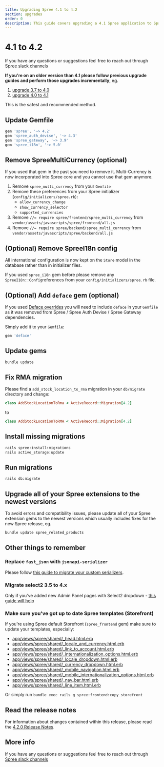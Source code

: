 ```yaml
---
title: Upgrading Spree 4.1 to 4.2
section: upgrades
order: 0
description: This guide covers upgrading a 4.1 Spree application to Spree 4.2.
---
```


# 4.1 to 4.2

If you have any questions or suggestions feel free to reach out through [Spree slack channels](http://slack.spreecommerce.org/)

**If you're on an older version than 4.1 please follow previous upgrade guides and perform those upgrades incrementally**, eg.

1. [upgrade 3.7 to 4.0](https://dev-docs.spreecommerce.org/upgrades/upgrades/three-dot-seven-to-four-dot-oh)
2. [upgrade 4.0 to 4.1](https://dev-docs.spreecommerce.org/upgrades/upgrades/four-dot-oh-to-four-dot-one)

This is the safest and recommended method.

## Update Gemfile

```ruby
gem 'spree', '~> 4.2'
gem 'spree_auth_devise', '~> 4.3'
gem 'spree_gateway', '~> 3.9'
gem 'spree_i18n', '~> 5.0'
```

## Remove SpreeMultiCurrency \(optional\)

If you used that gem in the past you need to remove it. Multi-Currency is now incorporated into Spree core and you cannot use that gem anymore.

1. Remove `spree_multi_currency` from your `Gemfile`
2. Remove these preferences from your Spree initializer \(`config/initializers/spree.rb`\):
   * `allow_currency_change`
   * `show_currency_selector`
   * `supported_currencies`
3. Remove `//= require spree/frontend/spree_multi_currency` from `vendor/assets/javascripts/spree/frontend/all.js`
4. Remove `//= require spree/backend/spree_multi_currency` from `vendor/assets/javascripts/spree/backend/all.js`

## \(Optional\) Remove SpreeI18n config

All international configuration is now kept on the `Store` model in the database rather than in initializer files.

If you used `spree_i18n` gem before please remove any `SpreeI18n::Config`references from your `config/initializers/spree.rb` file.

## \(Optional\) Add `deface` gem \(optional\)

If you used [Deface overrides](../../advanced/deface_overrides_tutorial.md#organizing-overrides) you will need to include `deface` in your `Gemfile` as it was removed from Spree / Spree Auth Devise / Spree Gateway dependencies.

Simply add it to your `Gemfile`:

```ruby
gem 'deface'
```

## Update gems

```bash
bundle update
```

## Fix RMA migration

Please find a `add_stock_location_to_rma` migration in your `db/migrate` directory and change:

```ruby
class AddStockLocationToRma < ActiveRecord::Migration[4.2]
```

to

```ruby
class AddStockLocationToRMA < ActiveRecord::Migration[4.2]
```

## Install missing migrations

```bash
rails spree:install:migrations
rails active_storage:update
```

## Run migrations

```bash
rails db:migrate
```

## Upgrade all of your Spree extensions to the newest versions

To avoid errors and compatibility issues, please update all of your Spree extension gems to the newest versions which usually includes fixes for the new Spree release, eg.

```bash
bundle update spree_related_products
```

## Other things to remember

### Replace `fast_json` with `jsonapi-serializer`

Please follow [this guide to migrate your custom serializers](https://github.com/jsonapi-serializer/jsonapi-serializer#migrating-from-netflixfast_jsonapi).

### Migrate select2 3.5 to 4.x

Only if you've added new Admin Panel pages with Select2 dropdown - [this guide will help](https://select2.org/upgrading/migrating-from-35)

### Make sure you've got up to date Spree templates \(Storefront\)

If you're using Spree default Storefront \(`spree_frontend` gem\) make sure to update your templates, especially:

* [app/views/spree/shared/\_head.html.erb](https://github.com/spree/spree/blob/4-2-stable/frontend/app/views/spree/shared/_head.html.erb)
* [app/views/spree/shared/\_locale\_and\_currency.html.erb](https://github.com/spree/spree/blob/4-2-stable/frontend/app/views/spree/shared/_locale_and_currency.html.erb)
* [app/views/spree/shared/\_link\_to\_account.html.erb](https://github.com/spree/spree/blob/4-2-stable/frontend/app/views/spree/shared/_link_to_account.html.erb)
* [app/views/spree/shared/\_internationalization\_options.html.erb](https://github.com/spree/spree/blob/master/frontend/app/views/spree/shared/_internationalization_options.html.erb)
* [app/views/spree/shared/\_locale\_dropdown.html.erb](https://github.com/spree/spree/blob/4-2-stable/frontend/app/views/spree/shared/_locale_dropdown.html.erb)
* [app/views/spree/shared/\_currency\_dropdown.html.erb](https://github.com/spree/spree/blob/4-2-stable/frontend/app/views/spree/shared/_currency_dropdown.html.erb)
* [app/views/spree/shared/\_mobile\_navigation.html.erb](https://github.com/spree/spree/blob/4-2-stable/frontend/app/views/spree/shared/_mobile_navigation.html.erb)
* [app/views/spree/shared/\_mobile\_internationalization\_options.html.erb](https://github.com/spree/spree/blob/4-2-stable/frontend/app/views/spree/shared/_mobile_internationalization_options.html.erb)
* [app/views/spree/shared/\_nav\_bar.html.erb](https://github.com/spree/spree/blob/4-2-stable/frontend/app/views/spree/shared/_nav_bar.html.erb)
* [app/views/spree/shared/\_line\_item.html.erb](https://github.com/spree/spree/blob/4-2-stable/frontend/app/views/spree/shared/_line_item.html.erb)

Or simply run `bundle exec rails g spree:frontend:copy_storefront`

## Read the release notes

For information about changes contained within this release, please read the [4.2.0 Release Notes](https://github.com/spree/spree/releases/tag/v4.2.0).

## More info

If you have any questions or suggestions feel free to reach out through [Spree slack channels](http://slack.spreecommerce.org/)

